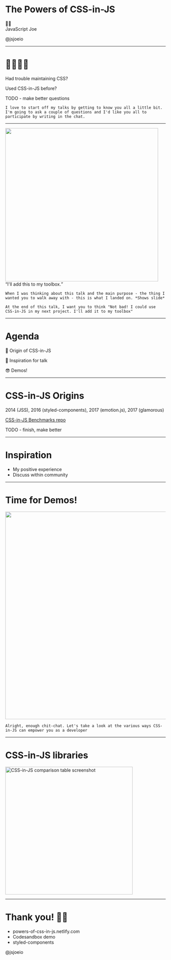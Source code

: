 

<Head>
  <link rel="shortcut icon" href="favicon.ico" />
  <title>The Powers of CSS-in-JS</title>
</Head>

# The Powers of CSS-in-JS

<div style={{ margin: '100px 0'}}>
  <p style={{ margin: '0' }}>👋🏼<br/>JavaScript Joe</p>
  <Link href='https://twitter.com/jsjoeio' target="_blank" alt='@jsjoeio Twitter'><p style={{ margin: '0' }}>@jsjoeio</p></Link>
</div>
<Footer />

---

# 👩‍💻👨‍💻

<Appear>
  <p>Had trouble maintaining CSS?</p>
  <p>Used CSS-in-JS before?</p>
  <p>TODO - make better questions</p>
</Appear>

```notes
I love to start off my talks by getting to know you all a little bit. I'm going to ask a couple of questions and I'd like you all to participate by writing in the chat.
```

---

<Appear>
  <div>
    <img src="https://i.giphy.com/media/cXMbxzMdXdVGwDZbyS/giphy.webp" width="480" />
    <div style={{marginTop: '1em'}}>
      <q style={{ fontSize: '2em', fontStyle: 'italic'}}>I'll add this to my toolbox.</q>
    </div>
  </div>
</Appear>

```notes
When I was thinking about this talk and the main purpose - the thing I wanted you to walk away with - this is what I landed on. *Shows slide*

At the end of this talk, I want you to think "Not bad! I could use CSS-in-JS in my next project. I'll add it to my toolbox"
```

---

# Agenda

<Appear>
  <p>📜 Origin of CSS-in-JS</p>
  <p>💫 Inspiration for talk</p>
  <p>😎 Demos!</p>
</Appear>

---

# CSS-in-JS Origins

<Appear>
  <p>2014 (JSS), 2016 (styled-components), 2017 (emotion.js), 2017 (glamorous)</p>
  <p><a href="https://github.com/A-gambit/CSS-IN-JS-Benchmarks" target="_blank">CSS-in-JS Benchmarks repo</a></p>
  <p>TODO - finish, make better</p>
</Appear>

---

# Inspiration

- My positive experience
- Discuss within community

---

# Time for Demos!

<img src="https://i.giphy.com/media/l0ErWnkLjegNB5LlC/giphy.webp" width="650" />

```notes
Alright, enough chit-chat. Let's take a look at the various ways CSS-in-JS can empower you as a developer
```

---
# CSS-in-JS libraries


<Link href='https://github.com/MicheleBertoli/css-in-js' alt='CSS-in-JS comparison table'>
  <img src='https://res.cloudinary.com/dobfxs62e/image/upload/v1552059721/Screen_Shot_2019-03-08_at_8.41.24_AM_uqmzry.png' alt='CSS-in-JS comparison table screenshot'  width='400px'/>
</Link>



---
# Thank you! 🙏🏼

<ul style={{textAlign: 'left', marginBottom: '120px'}}>
  <Link href='https://powers-of-css-in-js.netlify.com/' alt='slides'><li> powers-of-css-in-js.netlify.com</li></Link>
  <Link href='https://codesandbox.io/s/6j5l1wv3jn?fontsize=14' alt='Codesandbox to Powers of CSS-in-JS.'><li>Codesandbox demo</li></Link>
  <Link href='https://www.styled-components.com/' alt='Styled-components website.'><li>styled-components</li></Link>
</ul>
<Avatar src='https://avatars1.githubusercontent.com/u/3806031?s=460&v=4' alt='joe previte headshot.' />
<Link href='https://twitter.com/jsjoeio' target="_blank" alt='@jsjoeio Twitter handle.'><p style={{fontSize: '16px'}}>@jsjoeio</p></Link>
